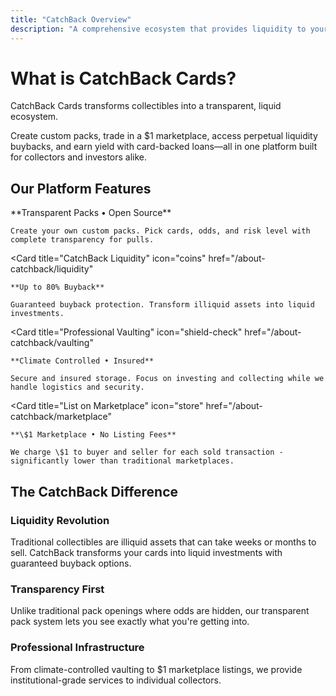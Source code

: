 ```yaml
---
title: "CatchBack Overview"
description: "A comprehensive ecosystem that provides liquidity to your trading collection"
---
```


# What is CatchBack Cards?

CatchBack Cards transforms collectibles into a transparent, liquid ecosystem.

Create custom packs, trade in a \$1 marketplace, access perpetual liquidity buybacks, and earn yield with card-backed loans—all in one platform built for collectors and investors alike.

## Our Platform Features

<CardGroup cols={2}>
  <Card
    title="Create Custom Packs"
    icon="cube"
    href="/about-catchback/transparent-packs"
  >
    **Transparent Packs • Open Source**
    
    Create your own custom packs. Pick cards, odds, and risk level with complete transparency for pulls.
  </Card>
  
  <Card
    title="CatchBack Liquidity"
    icon="coins"
    href="/about-catchback/liquidity"
  >
    **Up to 80% Buyback**
    
    Guaranteed buyback protection. Transform illiquid assets into liquid investments.
  </Card>
  
  <Card
    title="Professional Vaulting"
    icon="shield-check"
    href="/about-catchback/vaulting"
  >
    **Climate Controlled • Insured**
    
    Secure and insured storage. Focus on investing and collecting while we handle logistics and security.
  </Card>
  
  <Card
    title="List on Marketplace"
    icon="store"
    href="/about-catchback/marketplace"
  >
    **\$1 Marketplace • No Listing Fees**
    
    We charge \$1 to buyer and seller for each sold transaction - significantly lower than traditional marketplaces.
  </Card>
</CardGroup>

## The CatchBack Difference

### Liquidity Revolution
Traditional collectibles are illiquid assets that can take weeks or months to sell. CatchBack transforms your cards into liquid investments with guaranteed buyback options.

### Transparency First
Unlike traditional pack openings where odds are hidden, our transparent pack system lets you see exactly what you're getting into.

### Professional Infrastructure
From climate-controlled vaulting to \$1 marketplace listings, we provide institutional-grade services to individual collectors.
